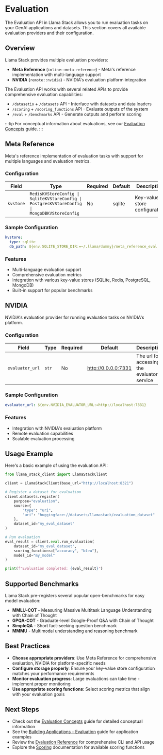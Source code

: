 # Evaluation

The Evaluation API in Llama Stack allows you to run evaluation tasks on your GenAI applications and datasets. This section covers all available evaluation providers and their configuration.

## Overview

Llama Stack provides multiple evaluation providers:

- **Meta Reference** (`inline::meta-reference`) - Meta's reference implementation with multi-language support
- **NVIDIA** (`remote::nvidia`) - NVIDIA's evaluation platform integration

The Evaluation API works with several related APIs to provide comprehensive evaluation capabilities:
- `/datasetio` + `/datasets` API - Interface with datasets and data loaders
- `/scoring` + `/scoring_functions` API - Evaluate outputs of the system  
- `/eval` + `/benchmarks` API - Generate outputs and perform scoring

:::tip
For conceptual information about evaluations, see our [Evaluation Concepts](../concepts/evaluation-concepts.mdx) guide.
:::

## Meta Reference

Meta's reference implementation of evaluation tasks with support for multiple languages and evaluation metrics.

### Configuration

| Field | Type | Required | Default | Description |
|-------|------|----------|---------|-------------|
| `kvstore` | `RedisKVStoreConfig \| SqliteKVStoreConfig \| PostgresKVStoreConfig \| MongoDBKVStoreConfig` | No | sqlite | Key-value store configuration |

### Sample Configuration

```yaml
kvstore:
  type: sqlite
  db_path: ${env.SQLITE_STORE_DIR:=~/.llama/dummy}/meta_reference_eval.db
```

### Features

- Multi-language evaluation support
- Comprehensive evaluation metrics
- Integration with various key-value stores (SQLite, Redis, PostgreSQL, MongoDB)
- Built-in support for popular benchmarks

## NVIDIA

NVIDIA's evaluation provider for running evaluation tasks on NVIDIA's platform.

### Configuration

| Field | Type | Required | Default | Description |
|-------|------|----------|---------|-------------|
| `evaluator_url` | `str` | No | http://0.0.0.0:7331 | The url for accessing the evaluator service |

### Sample Configuration

```yaml
evaluator_url: ${env.NVIDIA_EVALUATOR_URL:=http://localhost:7331}
```

### Features

- Integration with NVIDIA's evaluation platform
- Remote evaluation capabilities
- Scalable evaluation processing

## Usage Example

Here's a basic example of using the evaluation API:

```python
from llama_stack_client import LlamaStackClient

client = LlamaStackClient(base_url="http://localhost:8321")

# Register a dataset for evaluation
client.datasets.register(
    purpose="evaluation",
    source={
        "type": "uri", 
        "uri": "huggingface://datasets/llamastack/evaluation_dataset"
    },
    dataset_id="my_eval_dataset"
)

# Run evaluation
eval_result = client.eval.run_evaluation(
    dataset_id="my_eval_dataset",
    scoring_functions=["accuracy", "bleu"],
    model_id="my_model"
)

print(f"Evaluation completed: {eval_result}")
```

## Supported Benchmarks

Llama Stack pre-registers several popular open-benchmarks for easy model evaluation:

- **MMLU-COT** - Measuring Massive Multitask Language Understanding with Chain of Thought
- **GPQA-COT** - Graduate-level Google-Proof Q&A with Chain of Thought
- **SimpleQA** - Short fact-seeking question benchmark
- **MMMU** - Multimodal understanding and reasoning benchmark

## Best Practices

- **Choose appropriate providers**: Use Meta Reference for comprehensive evaluation, NVIDIA for platform-specific needs
- **Configure storage properly**: Ensure your key-value store configuration matches your performance requirements
- **Monitor evaluation progress**: Large evaluations can take time - implement proper monitoring
- **Use appropriate scoring functions**: Select scoring metrics that align with your evaluation goals

## Next Steps

- Check out the [Evaluation Concepts](../concepts/evaluation-concepts.mdx) guide for detailed conceptual information
- See the [Building Applications - Evaluation](../building-applications/evals.mdx) guide for application examples
- Review the [Evaluation Reference](../references/evals-reference.mdx) for comprehensive CLI and API usage
- Explore the [Scoring](./scoring.mdx) documentation for available scoring functions